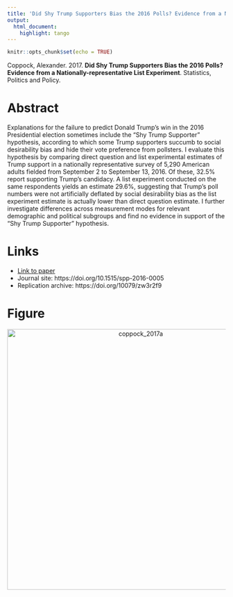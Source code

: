 ```yaml
---
title: 'Did Shy Trump Supporters Bias the 2016 Polls? Evidence from a Nationally-representative List Experiment'
output:
  html_document:
    highlight: tango
---
```


```r
knitr::opts_chunk$set(echo = TRUE)
```

Coppock, Alexander. 2017. <b>Did Shy Trump Supporters Bias the 2016 Polls? Evidence from a Nationally-representative List Experiment</b>. Statistics, Politics and Policy.

# Abstract
Explanations for the failure to predict Donald Trump's win in the 2016 Presidential election sometimes include the "Shy Trump Supporter" hypothesis, according to which some Trump supporters succumb to social desirability bias and hide their vote preference from pollsters. I evaluate this hypothesis by comparing direct question and list experimental estimates of Trump support in a nationally representative survey of 5,290 American adults fielded from September 2 to September 13, 2016. Of these, 32.5% report supporting Trump’s candidacy. A list experiment conducted on the same respondents yields an estimate 29.6%, suggesting that Trump’s poll numbers were not artificially deflated by social desirability bias as the list experiment estimate is actually lower than direct question estimate. I further investigate differences across measurement modes for relevant demographic and political subgroups and find no evidence in support of the "Shy Trump Supporter" hypothesis.

# Links
 - <a href='coppock_2017a.pdf'>Link to paper</a>
 - Journal site: https://doi.org/10.1515/spp-2016-0005 
 - Replication archive: https://doi.org/10079/zw3r2f9 



# Figure
<center><img src="display_figures/coppock_2017a_display.png" alt="coppock_2017a" width="600"></center>